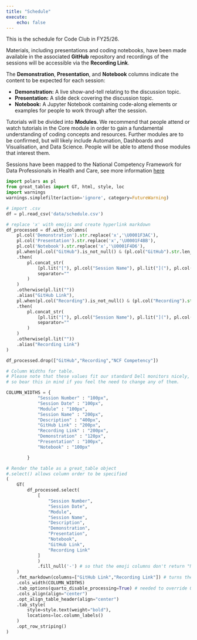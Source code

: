 ```yaml
---
title: "Schedule"
execute:
    echo: false
---
```


This is the schedule for Code Club in FY25/26.

Materials, including presentations and coding notebooks, have been made available in the associated **GitHub** repository and recordings of the sessions will be accessible via the **Recording Link**.

The **Demonstration**, **Presentation**, and **Notebook** columns indicate the content to be expected for each session:

- **Demonstration:** A live show-and-tell relating to the discussion topic.
- **Presentation:** A slide deck covering the discussion topic.
- **Notebook:** A Jupyter Notebook containing code-along elements or examples for people to work through after the session.

Tutorials will be divided into **Modules**. We recommend that people attend or watch tutorials in the Core module in order to gain a fundamental understanding of coding concepts and resources. Further modules are to be confirmed, but will likely include Automation, Dashboards and Visualisation, and Data Science. People will be able to attend those modules that interest them.

Sessions have been mapped to the National Competency Framework for Data Professionals in Health and Care, see more information [here](/resources/ncf.html)

::: column-screen-inset-right
```python

import polars as pl
from great_tables import GT, html, style, loc
import warnings
warnings.simplefilter(action='ignore', category=FutureWarning)

# import .csv
df = pl.read_csv('data/schedule.csv')

# replace 'x' with emojis and create hyperlink markdown
df_processed = df.with_columns(
    pl.col('Demonstration').str.replace('x','\U0001F3AC'),
    pl.col('Presentation').str.replace('x','\U0001F4BB'),
    pl.col('Notebook').str.replace('x','\U0001F4D6'),
    pl.when(pl.col("GitHub").is_not_null() & (pl.col("GitHub").str.len_chars() > 0))
    .then(
        pl.concat_str(
            [pl.lit("["), pl.col("Session Name"), pl.lit("]("), pl.col("GitHub"), pl.lit(")")],
            separator=""
        )
    )
    .otherwise(pl.lit("")) 
    .alias("GitHub Link"),
    pl.when(pl.col("Recording").is_not_null() & (pl.col("Recording").str.len_chars() > 0))
    .then(
        pl.concat_str(
            [pl.lit("["), pl.col("Session Name"), pl.lit("]("), pl.col("Recording"), pl.lit(")")],
            separator=""
        )
    )
    .otherwise(pl.lit("")) 
    .alias("Recording Link")
)

df_processed.drop(["GitHub","Recording","NCF Competency"])

# Column Widths for table.
# Please note that these values fit our standard Dell monitors nicely,
# so bear this in mind if you feel the need to change any of them.

COLUMN_WIDTHS = {
            "Session Number" : "100px",
            "Session Date" : "100px",
            "Module" : "100px",
            "Session Name" : "200px",
            "Description" : "400px",
            "GitHub Link" : "200px",
            "Recording Link" : "200px",
            "Demonstration" : "120px",
            "Presentation" : "100px",
            "Notebook" : "100px"

        }

# Render the table as a great_table object
#.select() allows column order to be specified
(
    GT(
        df_processed.select(
            [
                "Session Number",
                "Session Date",
                "Module",
                "Session Name",
                "Description",
                "Demonstration",
                "Presentation",
                "Notebook",
                "GitHub Link",
                "Recording Link"
            ]
            )
            .fill_null('-') # so that the emoji columns don't return "None" when empty
    )
    .fmt_markdown(columns=["GitHub Link","Recording Link"]) # turns the hyperlink markdown into rendered link
    .cols_width(COLUMN_WIDTHS)
    .tab_options(quarto_disable_processing=True) # needed to override Quarto's own table formatting
    .cols_align(align="center")
    .opt_align_table_header(align="center")
    .tab_style(
        style=style.text(weight="bold"),
        locations=loc.column_labels()
    )
    .opt_row_striping()
)



```
:::
